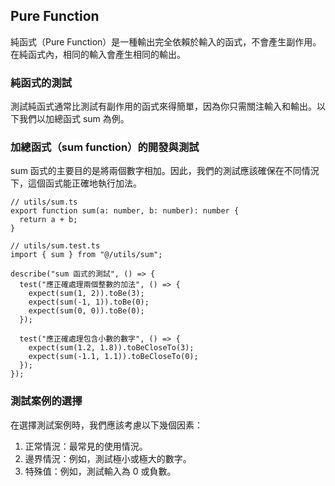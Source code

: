 ## Pure Function

純函式（Pure Function）是一種輸出完全依賴於輸入的函式，不會產生副作用。在純函式內，相同的輸入會產生相同的輸出。

### 純函式的測試

測試純函式通常比測試有副作用的函式來得簡單，因為你只需關注輸入和輸出。以下我們以加總函式 sum 為例。

### 加總函式（sum function）的開發與測試

sum 函式的主要目的是將兩個數字相加。因此，我們的測試應該確保在不同情況下，這個函式能正確地執行加法。

```tsx
// utils/sum.ts
export function sum(a: number, b: number): number {
  return a + b;
}
```

```tsx
// utils/sum.test.ts
import { sum } from "@/utils/sum";

describe("sum 函式的測試", () => {
  test("應正確處理兩個整數的加法", () => {
    expect(sum(1, 2)).toBe(3);
    expect(sum(-1, 1)).toBe(0);
    expect(sum(0, 0)).toBe(0);
  });

  test("應正確處理包含小數的數字", () => {
    expect(sum(1.2, 1.8)).toBeCloseTo(3);
    expect(sum(-1.1, 1.1)).toBeCloseTo(0);
  });
});
```

### 測試案例的選擇

在選擇測試案例時，我們應該考慮以下幾個因素：

1. 正常情況：最常見的使用情況。
2. 邊界情況：例如，測試極小或極大的數字。
3. 特殊值：例如，測試輸入為 0 或負數。
